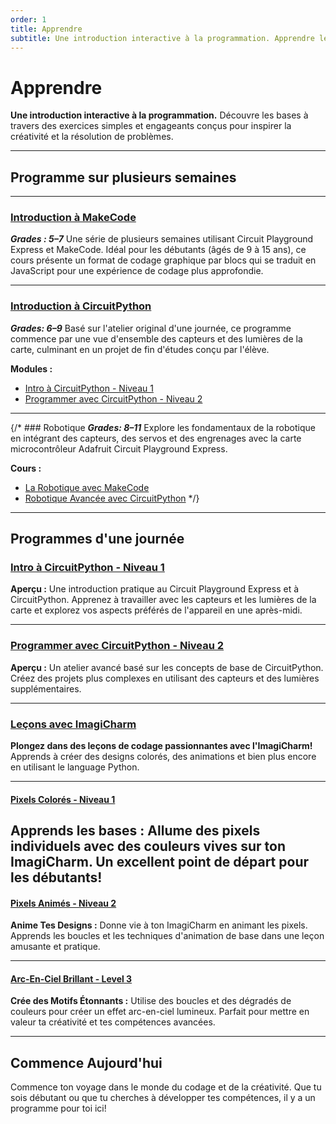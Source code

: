 ```yaml
---
order: 1
title: Apprendre
subtitle: Une introduction interactive à la programmation. Apprendre les bases avec des exercices simples conçus pour inspirer.
---
```


# Apprendre

**Une introduction interactive à la programmation.**
Découvre les bases à travers des exercices simples et engageants conçus pour inspirer la créativité et la résolution de problèmes.

---

## Programme sur plusieurs semaines

---

### [Introduction à MakeCode](/exercises/fr-CA/makecode/intro)

**_Grades : 5–7_**
Une série de plusieurs semaines utilisant Circuit Playground Express et MakeCode. Idéal pour les débutants (âgés de 9 à 15 ans), ce cours présente un format de codage graphique par blocs qui se traduit en JavaScript pour une expérience de codage plus approfondie.

---

### [Introduction à CircuitPython](/exercises/fr-CA/circuitpython)

**_Grades: 6–9_**
Basé sur l'atelier original d'une journée, ce programme commence par une vue d'ensemble des capteurs et des lumières de la carte, culminant en un projet de fin d'études conçu par l'élève.

**Modules :**

- [Intro à CircuitPython - Niveau 1](/exercises/fr-CA/circuitpython/level-1/)
- [Programmer avec CircuitPython - Niveau 2](/exercises/fr-CA/circuitpython/level-2)

---

{/* ### Robotique
**_Grades: 8–11_**
Explore les fondamentaux de la robotique en intégrant des capteurs, des servos et des engrenages avec la carte microcontrôleur Adafruit Circuit Playground Express.

**Cours :**

- [La Robotique avec MakeCode](/exercises/fr-CA/makecode/robotics)
- [Robotique Avancée avec CircuitPython](/exercises/fr-CA/circuitpython/robotics) */}

---

## Programmes d'une journée

### [Intro à CircuitPython - Niveau 1](/exercises/fr-CA/circuitpython/level-1/)

**Aperçu :**
Une introduction pratique au Circuit Playground Express et à CircuitPython. Apprenez à travailler avec les capteurs et les lumières de la carte et explorez vos aspects préférés de l'appareil en une après-midi.

---

### [Programmer avec CircuitPython - Niveau 2](/exercises/fr-CA/circuitpython/level-2)

**Aperçu :**
Un atelier avancé basé sur les concepts de base de CircuitPython. Créez des projets plus complexes en utilisant des capteurs et des lumières supplémentaires.

---

### [Leçons avec ImagiCharm](/exercises/fr-CA/imagicharm)

**Plongez dans des leçons de codage passionnantes avec l'ImagiCharm!**
Apprends à créer des designs colorés, des animations et bien plus encore en utilisant le language Python.

---

#### [Pixels Colorés - Niveau 1](/exercises/fr-CA/imagicharm/level-1)
**Apprends les bases :**
Allume des pixels individuels avec des couleurs vives sur ton ImagiCharm. Un excellent point de départ pour les débutants!
---

#### [Pixels Animés - Niveau 2](/exercises/fr-CA/imagicharm/level-2)
**Anime Tes Designs :**
Donne vie à ton ImagiCharm en animant les pixels. Apprends les boucles et les techniques d'animation de base dans une leçon amusante et pratique.

---

#### [Arc-En-Ciel Brillant - Level 3](/exercises/fr-CA/imagicharm/level-3)
**Crée des Motifs Étonnants :**
Utilise des boucles et des dégradés de couleurs pour créer un effet arc-en-ciel lumineux. Parfait pour mettre en valeur ta créativité et tes compétences avancées.

---

## Commence Aujourd'hui

Commence ton voyage dans le monde du codage et de la créativité. Que tu sois débutant ou que tu cherches à développer tes compétences, il y a un programme pour toi ici!
